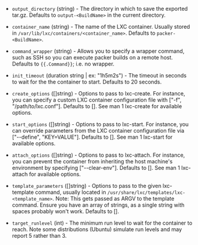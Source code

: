 <!-- Code generated from the comments of the Config struct in builder/lxc/config.go; DO NOT EDIT MANUALLY -->

- `output_directory` (string) - The directory in which to save the exported
  tar.gz. Defaults to `output-<BuildName>` in the current directory.

- `container_name` (string) - The name of the LXC container. Usually stored
  in `/var/lib/lxc/containers/<container_name>`. Defaults to
  `packer-<BuildName>`.

- `command_wrapper` (string) - Allows you to specify a wrapper command, such
  as SSH so you can execute packer builds on a remote host. Defaults to
  `{{.Command}}`; i.e. no wrapper.

- `init_timeout` (duration string | ex: "1h5m2s") - The timeout in seconds to wait for the the
  container to start. Defaults to 20 seconds.

- `create_options` ([]string) - Options to pass to lxc-create. For
  instance, you can specify a custom LXC container configuration file with
  ["-f", "/path/to/lxc.conf"]. Defaults to []. See man 1 lxc-create for
  available options.

- `start_options` ([]string) - Options to pass to lxc-start. For
  instance, you can override parameters from the LXC container configuration
  file via ["--define", "KEY=VALUE"]. Defaults to []. See
  man 1 lxc-start for available options.

- `attach_options` ([]string) - Options to pass to lxc-attach. For
  instance, you can prevent the container from inheriting the host machine's
  environment by specifying ["--clear-env"]. Defaults to []. See
  man 1 lxc-attach for available options.

- `template_parameters` ([]string) - Options to pass to the given
  lxc-template command, usually located in
  `/usr/share/lxc/templates/lxc-<template_name>`. Note: This gets passed as
  ARGV to the template command. Ensure you have an array of strings, as a
  single string with spaces probably won't work. Defaults to [].

- `target_runlevel` (int) - The minimum run level to wait for the
  container to reach. Note some distributions (Ubuntu) simulate run levels
  and may report 5 rather than 3.
